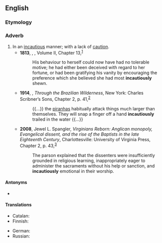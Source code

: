 ==English==

===Etymology===
{{suffix|en|incautious|ly}}

===Adverb===
{{en-adv}}

# In an [[incautious]] manner; with a lack of [[caution]].
#* '''1813''', {{w|Jane Austen}}, ''{{w|Pride and Prejudice}}'', Volume II, Chapter 13,<sup>[http://www.gutenberg.org/files/42671/42671-h/42671-h.htm]</sup>
#*: His behaviour to herself could now have had no tolerable motive; he had either been deceived with regard to her fortune, or had been gratifying his vanity by encouraging the preference which she believed she had most '''incautiously''' shewn.
#* '''1914''', {{w|Theodore Roosevelt}}, ''Through the Brazilian Wilderness'', New York: Charles Scribner’s Sons, Chapter 2, p. 41,<sup>[https://archive.org/details/cu31924086561119]</sup>
#*: {{...}} the [[piranha]]s habitually attack things much larger than themselves. They will snap a finger off a hand '''incautiously''' trailed in the water {{...}}
#* '''2008''', Jewel L. Spangler, ''Virginians Reborn: Anglican monopoly, Evangelical dissent, and the rise of the Baptists in the late Eighteenth Century'', Charlottesville: University of Virginia Press, Chapter 2, p. 43,<sup>[https://books.google.ca/books?id=R0RVN0vx50gC&printsec=frontcover#v=onepage&q&f=false]</sup>
#*: The parson explained that the dissenters were insufficiently grounded in religious learning, inappropriately eager to administer the sacraments without his help or sanction, and '''incautiously''' emotional in their worship.

====Antonyms====
* {{l|en|cautiously}}

====Translations====
{{trans-top|without caution}}
* Catalan: {{t|ca|incautament}}
* Finnish: {{t+|fi|varomattomasti}}
{{trans-mid}}
* German: {{t|de|unvorsichtig}}
* Russian: {{t+|ru|неосторо́жно}}
{{trans-bottom}}